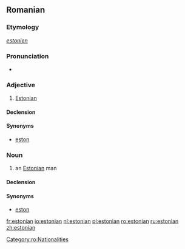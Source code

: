 {{also|Estonian}}
==Romanian==

===Etymology===
{{etyl|fr|ro}} ''[[estonien]]''

===Pronunciation===
* {{IPA|[e.sto.niˈan]|lang=ro}}

===Adjective===
{{ro-adj|4}}

# [[Estonian]]

====Declension====
{{ro-adj-4|mpl=estonieni|fpl=estoniene}}

====Synonyms====
* [[eston]]

===Noun===
{{ro-noun|m|estonieni|f=estoniană}}

# an [[Estonian]] man

====Declension====
{{ro-noun-m|pl=estonieni}}

====Synonyms====
* [[eston]]

[[Category:ro:Nationalities]]

[[fr:estonian]]
[[io:estonian]]
[[nl:estonian]]
[[pl:estonian]]
[[ro:estonian]]
[[ru:estonian]]
[[zh:estonian]]